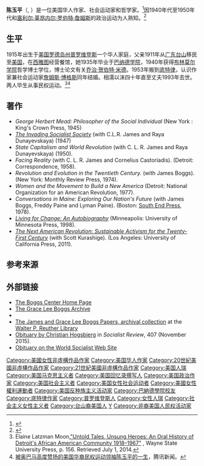 {{Infobox person
| name        = 陈玉平<br>Grace Lee Boggs
| image       = Grace Lee Boggs 2012.jpg
| alt         = 
| caption     = 2012年的陈玉平
| birth_name  = Grace Chin Lee<ref name="BOGGSREADER"/><ref name="LOC">Cf. Worldcat catalog entry for [https://www.worldcat.org/title/george-herbert-mead-philosopher-of-the-social-individual/oclc/1100446077&referer=brief_results Lee, Grace Chin. ''George Herbert Mead'', New York, King's crown press, 1945] {{Wayback|url=https://www.worldcat.org/title/george-herbert-mead-philosopher-of-the-social-individual/oclc/1100446077%26referer%3Dbrief_results |date=20200706011837 }}.</ref>
| birth_date  = {{birth date|1915|6|27}}
| birth_place = {{USA}}[[罗德岛州|罗德岛州]][[普罗维登斯|普罗维登斯]]
| death_date  = {{nowrap|{{death date and age|2015|10|5|1915|6|27}}}}
| death_place = {{USA}}[[密歇根州|密歇根州]][[底特律|底特律]]
| nationality = 
| other_names = 
| known_for   = 
| occupation  = 作家、社会运动家和哲学家
|party        = {{unbulleted list |[[工人党_(美国)|工人党 (美国)]] {{font|size=95%|(1941–1947)}} |[[社会主义工人党_(美国)|社会主义工人党 (美国)]] {{font|size=95%|(1947–1951)}} |[[Correspondence_Publishing_Committee|Correspondence Publishing Committee]] {{font|size=95%| (1951– 1962)}}<ref>{{cite journal |author=Powell, C |title=In Love and Struggle: The Revolutionary Lives of James and Grace Lee Boggs by Stephen M. Ward (review) |journal=Labour / Le Travail |volume=80 |year=2017 |pages=343–346 |publisher=Project MUSE |doi=10.1353/llt.2017.0069|s2cid=149313553 }}</ref>}}
|movement     = [[Johnson–Forest_Tendency|Johnson–Forest Tendency]] {{font|size=95%|(1941–1951)}}
| education   = [[巴纳德学院|巴纳德学院]]<br>[[布林莫尔学院|布林莫尔学院]]
| spouse      = {{marriage|[[詹姆斯·博格斯|詹姆斯·博格斯]]|1953|1993|end=d.}}<ref name="BOGGSREADER">Ward, Stephen M. (editor), [https://books.google.com/books?id=rnZ6r7nh_XwC&printsec=frontcover#v=onepage&q&f=false ''Pages from a Black Radical's Notebook: A James Boggs Reader''] {{Wayback|url=https://books.google.com/books?id=rnZ6r7nh_XwC&printsec=frontcover#v=onepage&q&f=false |date=20200802184957 }}, Wayne State University Press, 2011.</ref>
| parents     = Chin Lee (父亲)<br>Yin Lan Ng (母亲)
| relatives   = 
| module = 
}}
'''陈玉平'''（{{lang-en|Grace Lee Boggs}}, {{bd|1915年|6月27日|2015年|10月5日||}}）是一位美国华人作家、社会运动家和哲学家。<ref>{{cite web|url=http://www.metrotimes.com/Blogs/archives/2015/10/05/grace-lee-boggs-dead-at-100|title=Grace Lee Boggs dead at 100|author=Michael Jackman|date=October 5, 2015|work=[[Metro_Times|Metro Times]]|access-date=October 5, 2015|archive-date=2016-03-03|archive-url=https://web.archive.org/web/20160303181135/http://www.metrotimes.com/Blogs/archives/2015/10/05/grace-lee-boggs-dead-at-100|dead-url=no}}</ref>因1940年代至1950年代和[[塞利尔·莱昂内尔·罗伯特·詹姆斯|塞利尔·莱昂内尔·罗伯特·詹姆斯]]的政治运动为人熟知。<ref>{{cite journal|last1=Aguirre Jr.|first1=Adalberto|first2=Shoon|last2=Lio|title=Spaces of Mobilization: The Asian American/Pacific Islander Struggle for Social Justice|journal=Social Justice|date=2008|volume=35|series=Asian American & Pacific Islander Population Struggles for Social Justice|issue=2|pages=1–17|jstor=29768485}}</ref>

==生平==
1915年出生于[[美国|美国]][[罗德岛州|罗德岛州]][[普罗维登斯|普罗维登斯]]一个华人家庭，父亲1911年从[[广东|广东]][[台山市|台山]]移民至[[美国|美国]]，在[[西雅图|西雅图]]经营餐馆，她1935年毕业于[[巴纳德学院|巴纳德学院]]，1940年获得[[布林莫尔学院|布林莫尔学院]]哲学博士学位，博士论文有关[[乔治·贺伯特·米德|乔治·贺伯特·米德]]。1953年搬到[[底特律|底特律]]，认识作家兼社会运动家[[詹姆斯·博格斯|詹姆斯·博格斯]]同年结婚。相濡以沫四十年直至丈夫1993年去世。两人毕生从事民权运动。<ref>Elaine Latzman Moon,[https://detroithistorical.org/shop/local-history-books/untold-tales-unsung-heroes-oral-history-detroit%E2%80%99s-african-american "Untold Tales, Unsung Heroes: An Oral History of Detroit's African American Community 1918–1967"] {{Wayback|url=https://detroithistorical.org/shop/local-history-books/untold-tales-unsung-heroes-oral-history-detroit%E2%80%99s-african-american |date=20160624042938 }}, Wayne State University Press, p. 156. Retrieved July 1, 2014.</ref><ref>[https://xw.qq.com/cmsid/20190627A0ACNU00 被奥巴马高度赞扬的美国华裔民权运动领袖陈玉平的一生]，腾讯新闻。</ref>

==著作==
*''George Herbert Mead: Philosopher of the Social Individual'' (New York : King's Crown Press, 1945)
*[https://www.marxists.org/archive/james-clr/works/1947/invading/ ''The Invading Socialist Society''] {{Wayback|url=https://www.marxists.org/archive/james-clr/works/1947/invading/ |date=20201109031324 }} (with C.L.R. James and Raya Dunayevskaya) (1947)
*''State Capitalism and World Revolution'' (with C. L. R. James and Raya Dunayevskaya) (1950).
*''Facing Reality'' (with C. L. R. James and Cornelius Castoriadis). (Detroit: Correspondence, 1958).
*''Revolution and Evolution in the Twentieth Century.'' (with James Boggs). (New York: Monthly Review Press, 1974).
*''Women and the Movement to Build a New America'' (Detroit: National Organization for an American Revolution, 1977).
*''Conversations in Maine: Exploring Our Nation's Future'' (with James Boggs, Freddy Paine and Lyman Paine). (Boston: [[South_End_Press|South End Press]], 1978).
*''[https://archive.org/details/livingforchangea0000bogg Living for Change: An Autobiography]'' (Minneapolis: University of Minnesota Press, 1998).
*[https://books.google.com/books?id=gQeeFbcOeqkC&printsec=frontcover ''The Next American Revolution: Sustainable Activism for the Twenty-First Century''] {{Wayback|url=https://books.google.com/books?id=gQeeFbcOeqkC&printsec=frontcover |date=20200802191228 }} (with Scott Kurashige). (Los Angeles: University of California Press, 2011).

==参考来源==
{{reflist}}

==外部链接==
{{Commons category}}
{{Wikiquote}}
*[http://www.boggscenter.org The Boggs Center Home Page] {{Wayback|url=http://www.boggscenter.org/ |date=20210515234126 }}
*[http://www.marxists.org/history/etol/writers/boggs/index.htm The Grace Lee Boggs Archive] {{Wayback|url=http://www.marxists.org/history/etol/writers/boggs/index.htm |date=20210430032756 }}
*{{IMDb name|2703123}}
*[http://reuther.wayne.edu/node/2310 The James and Grace Lee Boggs Papers, archival collection] {{Wayback|url=http://reuther.wayne.edu/node/2310 |date=20210527111905 }} at the [[Walter_P._Reuther_Library|Walter P. Reuther Library]]
*[http://socialistreview.org.uk/407/staying-human-belly-beast Obituary by Christian Hogsbjerg] {{Wayback|url=http://socialistreview.org.uk/407/staying-human-belly-beast |date=20210116114944 }} in ''Socialist Review'', 407 (November 2015). 
*[http://www.wsws.org/en/articles/2015/10/09/bogg-o09.html Obituary on the World Socialist Web Site] {{Wayback|url=http://www.wsws.org/en/articles/2015/10/09/bogg-o09.html |date=20210227090939 }}

{{Authority control}}
{{DEFAULTSORT:Chen}}
[[Category:美國女性非虛構作品作家|Category:美國女性非虛構作品作家]]
[[Category:美国华人作家|Category:美国华人作家]]
[[Category:20世紀美國非虛構作品作家|Category:20世紀美國非虛構作品作家]]
[[Category:21世紀美國非虛構作品作家|Category:21世紀美國非虛構作品作家]]
[[Category:美国人瑞|Category:美国人瑞]]
[[Category:美国马克思主义者|Category:美国马克思主义者]]
[[Category:美国回忆录撰写人|Category:美国回忆录撰写人]]
[[Category:美国政治作家|Category:美国政治作家]]
[[Category:美国社会主义者|Category:美国社会主义者]]
[[Category:美国女性社会运动者|Category:美国女性社会运动者]]
[[Category:美國女性權利運動者|Category:美國女性權利運動者]]
[[Category:美国反种族主义活动家|Category:美国反种族主义活动家]]
[[Category:巴納德學院校友|Category:巴納德學院校友]]
[[Category:底特律作家|Category:底特律作家]]
[[Category:普罗维登斯人|Category:普罗维登斯人]]
[[Category:女性人瑞|Category:女性人瑞]]
[[Category:社会主义女性主义者|Category:社会主义女性主义者]]
[[Category:台山裔美国人|Category:台山裔美国人]]
[[Category:陈姓|Y]]
[[Category:非裔美国人民权活动家|Category:非裔美国人民权活动家]]